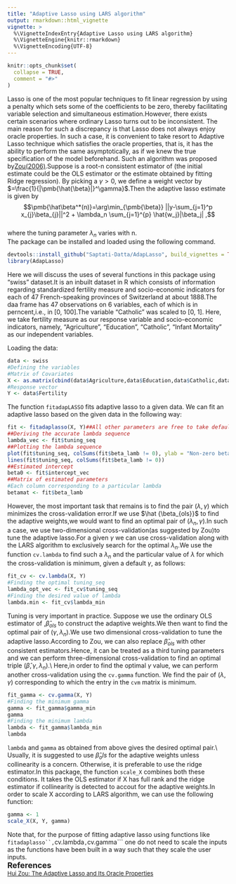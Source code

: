 ```yaml
---
title: "Adaptive Lasso using LARS algorithm"
output: rmarkdown::html_vignette
vignette: >
  %\VignetteIndexEntry{Adaptive Lasso using LARS algorithm}
  %\VignetteEngine{knitr::rmarkdown}
  %\VignetteEncoding{UTF-8}
---
```


```r
knitr::opts_chunk$set(
  collapse = TRUE,
  comment = "#>"
)
```

Lasso is one of the most popular techniques to fit linear regression by using a penalty which sets some of the coefficients to be zero, thereby facilitating variable selection and simultaneous estimation.However, there exists certain scenarios where ordinary Lasso turns out to be inconsistent. The main reason for such a discrepancy is that Lasso does not always enjoy oracle properties. In such a case, it is convenient to take resort to Adaptive Lasso technique which satisfies the oracle properties, that is, it has the ability to perform the same asymptotically, as if we knew the true specification of the model beforehand. Such an algorithm was proposed by[Zou(2006)]({https://www.tandfonline.com/doi/abs/10.1198/016214506000000735).Suppose \pmb{$\hat{\beta}$} is a root-n consistent estimator of \pmb{$\beta^*$} (the initial estimate could be the OLS estimator or the estimate obtained by fitting Ridge regression). By picking a $\gamma >0$, we define a weight vector \textbf{w} by \pmb{$\hat{w}$}$=\frac{1}{|\pmb{\hat{\beta}|}^\gamma}$.Then the adaptive lasso estimate is given by $$\pmb{\hat\beta^*(n)}=\arg\min_{\pmb{\beta}} ||y-\sum_{j=1}^p x_{j}\beta_{j}||^2 + \lambda_n \sum_{j=1}^{p} \hat{w_j}|\beta_j| ,$$\
where the tuning parameter $\lambda_n$ varies with n.\
The package can be installed and loaded using the following command.
```r
devtools::install_github("Saptati-Datta/AdapLasso", build_vignettes = TRUE)
library(AdapLasso)
```

Here we will discuss the uses of several functions in this package using "swiss" dataset.It is an inbuilt dataset in R which consists of information regarding standardized fertility measure and socio-economic indicators for each of 47 French-speaking provinces of Switzerland at about 1888.The daa frame has 47 observations on 6 variables, each of which is in perncent,i.e., in [0, 100].The variable "Catholic" was scaled to [0, 1].
Here, we take fertility measure as our response variable and socio-economic indicators, namely, "Agriculture", "Education", "Catholic", "Infant Mortality" as our independent variables.

Loading the data:
```r
data <- swiss
#Defining the variables
#Matrix of Covariates
X <- as.matrix(cbind(data$Agriculture,data$Education,data$Catholic,data$Infant.Mortality))
#Response vector
Y <- data$Fertility
```
The function ```fitadapLASSO``` fits adaptive lasso to a given data.
We can fit an adaptive lasso based on the given data in the following way:
```r
fit <- fitadaplasso(X, Y)##All other parameters are free to take default values
##Deriving the accurate lambda sequence
lambda_vec <- fit$tuning_seq
##Plotting the lambda sequence
plot(fit$tuning_seq, colSums(fit$beta_lamb != 0), ylab = "Non-zero beta", xlab = "tuning_seq")
lines(fit$tuning_seq, colSums(fit$beta_lamb != 0))
##Estimated intercept
beta0 <- fit$intercept_vec
##Matrix of estimated parameters 
#Each column corresponding to a particular lambda
betamat <- fit$beta_lamb
```

However, the most important task that remains is to find the pair $(\lambda, \gamma)$ which minimizes the cross-validation error.If we use $\hat {\beta_{ols}}$ to find the adaptive weights,we would want to find an optimal pair of $(\lambda_n,\gamma)$.In such a case, we use two-dimensional cross-validation(as suggested by Zou)to tune the adaptive lasso.For a given $\gamma$ we can use cross-validation along with the LARS algorithm to exclusively search for the optimal $\lambda_n$.We use the function ```cv.lambda``` to find such a $\lambda_n$ and the particular value of $\lambda$ for which the cross-validation is minimum, given a default $\gamma$, as follows:
```r
fit_cv <- cv.lambda(X, Y)
#Finding the optimal tuning_seq
lambda_opt_vec <- fit_cv$tuning_seq
#Finding the desired value of lambda 
lambda.min <- fit_cv$lambda_min
```
Tuning is very important in practice. Suppose we use the ordinary OLS estimator of \beta,$\hat \beta_{ols}$ to construct the adaptive weights.We then want to find the optimal pair of $(\gamma,\lambda_n)$.We use two dimensional cross-validation to tune the adaptive lasso.According to Zou, we can also replace $\hat\beta_{ols}$ with other consistent estimators.Hence, it can be treated as a third tuning parameters and we can perform three-dimensional cross-validation to find an optimal triple $(\hat\beta,\gamma,\lambda_n)$.\\
Here,in order to find the optimal $\gamma$ value, we can perform another cross-validation using the ```cv.gamma``` function. We find the pair of  ($\lambda,\gamma$) corresponding to which the entry in the ```cvm``` matrix is minimum.
```r
fit_gamma <- cv.gamma(X, Y)
#Finding the minimum gamma
gamma <- fit_gamma$gamma_min
gamma
#Finding the minimum lambda
lambda <- fit_gamma$lambda_min
lambda
```


```lambda``` and ```gamma``` as obtained from above gives the desired optimal pair.\\
Usually, it is suggested to use $\hat\beta_ols$ for the adaptive weights unless collinearity is a concern. Otherwise, it is preferable to use the ridge estimator.In this package, the function ```scale_X``` combines both these conditions. It takes the OLS estimator if X has full rank and the ridge estimator if collinearity is detected to accout for the adaptive weights.In order to scale X according to LARS algorithm, we can use the following function:
```r
gamma <- 1
scale_X(X, Y, gamma)
```
Note that, for the purpose of fitting adaptive lasso using functions like ```fitadaplasso``,```cv.lambda```,```cv.gamma``` one do not need to scale the inputs as the functions have been built in a way such that they scale the user inputs.\
<font size = "4"> **References**\
<font size = "2"> [Hui Zou: The Adaptive Lasso and Its Oracle Properties]({https://www.tandfonline.com/doi/abs/10.1198/016214506000000735)

